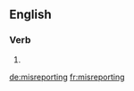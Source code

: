 ==English==

===Verb===
{{head|en|present participle}}

# {{present participle of|misreport|lang=en|nocat=1}}

[[de:misreporting]]
[[fr:misreporting]]